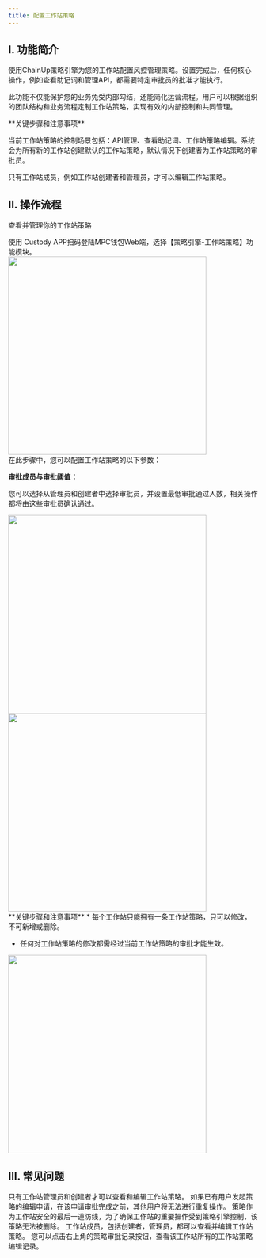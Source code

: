 ```yaml
---
title: 配置工作站策略
---
```



##  I. 功能简介

使用ChainUp策略引擎为您的工作站配置风控管理策略。设置完成后，任何核心操作，例如查看助记词和管理API，都需要特定审批员的批准才能执行。

此功能不仅能保护您的业务免受内部勾结，还能简化运营流程。用户可以根据组织的团队结构和业务流程定制工作站策略，实现有效的内部控制和共同管理。

<Warning>
**关键步骤和注意事项**

当前工作站策略的控制场景包括：API管理、查看助记词、工作站策略编辑。系统会为所有新的工作站创建默认的工作站策略，默认情况下创建者为工作站策略的审批员。

只有工作站成员，例如工作站创建者和管理员，才可以编辑工作站策略。
</Warning>

## II. 操作流程

查看并管理你的工作站策略


<Steps>
<Step title="登录并访问策略引擎">
    使用 Custody APP扫码登陆MPC钱包Web端，选择【策略引擎-工作站策略】功能模块。

<div className="w-full flex items-center justify-center">
<img src="/images/user-guide/cnworkspacestrategy.png" width="400"/>
</div>

</Step>

<Step title="编辑策略">
在此步骤中，您可以配置工作站策略的以下参数：


**审批成员与审批阈值：**

您可以选择从管理员和创建者中选择审批员，并设置最低审批通过人数，相关操作都将由这些审批员确认通过。

<div className="w-full flex items-center justify-center">
    <CardGroup cols={2}>
        <img src="/images/user-guide/cneditworkspacestrategy.png" width="400"/>
      <img src="/images/user-guide/cnselectapprover.png" width="400"/>
        </CardGroup>
</div>

<Warning>
**关键步骤和注意事项**
* 每个工作站只能拥有一条工作站策略，只可以修改，不可新增或删除。

* 任何对工作站策略的修改都需经过当前工作站策略的审批才能生效。

<div className="w-full flex items-center justify-center">
    <img src="/images/user-guide/cnworspaceapprovingdetails.png" width="400"/>
</div>

</Warning>

</Step>

</Steps>




##  III. 常见问题

<Accordion title="为什么无法编辑工作站策略">
只有工作站管理员和创建者才可以查看和编辑工作站策略。
如果已有用户发起策略的编辑申请，在该申请审批完成之前，其他用户将无法进行重复操作。
</Accordion>

<Accordion title="为什么无法删除工作站策略">
策略作为工作站安全的最后一道防线，为了确保工作站的重要操作受到策略引擎控制，该策略无法被删除。
</Accordion>


<Accordion title="如何获得工作站策略的管理权限">
工作站成员，包括创建者，管理员，都可以查看并编辑工作站策略。
</Accordion>

<Accordion title="如何查看工作站策略的历史审批记录？">
您可以点击右上角的策略审批记录按钮，查看该工作站所有的工作站策略编辑记录。
</Accordion>

